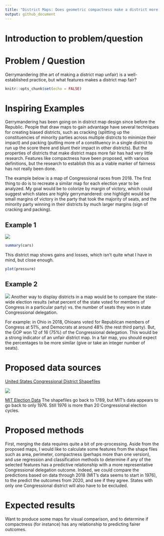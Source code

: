 ```yaml
---
title: "District Maps: Does geometric compactness make a district more fair?"
output: github_document
---
```

# Introduction to problem/question

# Problem / Question
Gerrymandering (the art of making a district map unfair) is a well-established practice, but what features makes a district map fair?

```r
knitr::opts_chunk$set(echo = FALSE)
```

# Inspiring Examples

Gerrymandering has been going on in district map design since before the Republic. People that draw maps to gain advantage have several techniques for creating biased districts, such as cracking (splitting up the constituencies of minority parties across multiple districts to minimize their impact) and packing (putting more of a constituency in a single district to run up the score there and blunt their impact in other districts). But the properties of districts that make district maps more fair has had very little research. Features like compactness have been proposed, with various definitions, but the research to establish this as a viable marker of fairness has not really been done.

The example below is a map of Congressional races from 2018. The first thing to do is to recreate a similar map for each election year to be analyzed. My goal would be to colorize by margin of victory, which could suggest which states are highly gerrymandered: one highlight would be small margins of victory in the party that took the majority of seats, and the minority party winning in their districts by much larger margins (sign of cracking and packing).

## Example 1
![](https://upload.wikimedia.org/wikipedia/commons/thumb/4/48/US_House_2018.svg/480px-US_House_2018.svg.png)

```r
summary(cars)
```

This district map shows gains and losses, which isn't quite what I have in mind, but close enough.

```r
plot(pressure)
```

## Example 2
![](https://upload.wikimedia.org/wikipedia/commons/thumb/4/49/116th_US_Congress_House.svg/450px-116th_US_Congress_House.svg.png)
Another way to display districts in a map would be to compare the state-wide election results (what percent of the state voted for members of Congress in a particular party) vs. the number of seats they won in state Congressional delegation.

For example: in Ohio in 2018, Ohioans voted for Republican members of Congress at 51%, and Democrats at around 48% (the rest third party). But, the GOP won 12 of 16 (75%) of the Congressional delegation.  This would be a strong indicator of an unfair district map. In a fair map, you should expect the percentages to be more similar (give or take an integer number of seats).


# Proposed data sources

[United States Congressional District Shapefiles](http://cdmaps.polisci.ucla.edu/)

![](http://cdmaps.polisci.ucla.edu/png/congdist028.png)


[MIT Election Data](https://electionlab.mit.edu/data)
The shapefiles go back to 1789, but MIT's data appears to go back to only 1976.  Still 1976 is more than 20 Congressional election cycles.

# Proposed methods

First, merging the data requires quite a bit of pre-processing.  Aside from the proposed maps, I would like to calculate some features from the shape files such as area, perimeter, compactness (perhaps more than one version), and use regression and classification methods to determine if any of the selected features has a predictive relationship with a more representative Congressional delegation outcome. Indeed, we could compare the predictions based on data through 2018 (MIT's data seems to start in 1976), to the predict the outcomes from 2020, and see if they agree. States with only one Congressional district will also have to be excluded.

# Expected results

Want to produce some maps for visual comparison, and to determine if compactness (for instance) has any relationship to predicting fairer outcomes.


